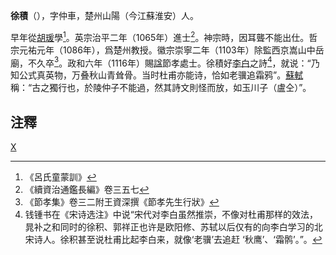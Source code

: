 '''徐積'''（{{bd|1028年||1103年||}}），字仲車，楚州山陽（今江蘇淮安）人。

早年從[[胡瑗|胡瑗]]學<ref>《呂氏童蒙訓》</ref>。英宗治平二年（1065年）進士<ref>《續資治通鑑長編》卷三五七</ref>。神宗時，因耳聾不能出仕。哲宗元祐元年（1086年），爲楚州教授。徽宗崇寧二年（1103年）除監西京嵩山中岳廟，不久卒<ref>《節孝集》卷三二附王資深撰《節孝先生行狀》</ref>。政和六年（1116年）賜[[諡|諡]]節孝處士。徐積好[[李白|李白]]之詩<ref>钱锺书在《宋诗选注》中说“宋代对李白虽然推崇，不像对杜甫那样的效法，晁补之和同时的徐积、郭祥正也许是欧阳修、苏轼以后仅有的向李白学习的北宋诗人。徐积甚至说杜甫比起李白来，就像‘老骥’去追赶 ‘秋鹰’、‘霜鹘’。”。</ref>，就说：“乃知公式真英物，万叠秋山青耸骨。当时杜甫亦能诗，恰如老骥追霜鸦”。[[蘇軾|蘇軾]]稱：“古之獨行也，於陵仲子不能過，然其詩文則怪而放，如玉川子（盧仝）”。

==注釋==
<div class="references-small">
<references />
</div>

[[Category:宋朝政治人物|X]]